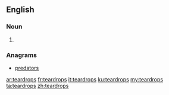 ==English==

===Noun===
{{head|en}}

# {{plural of|teardrop}}

===Anagrams===
* [[predators#English|predators]]

[[ar:teardrops]]
[[fr:teardrops]]
[[it:teardrops]]
[[ku:teardrops]]
[[my:teardrops]]
[[ta:teardrops]]
[[zh:teardrops]]